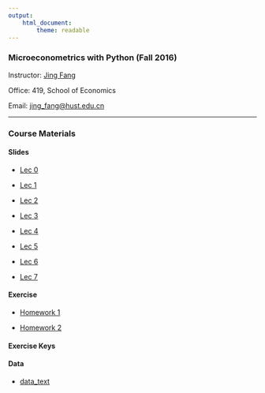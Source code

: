 ```yaml
---
output: 
    html_document:
        theme: readable
---
```


### Microeconometrics with Python (Fall 2016)

Instructor: [Jing Fang](http://bayeswhu.github.io)

Office: 419, School of Economics

Email: [jing_fang@hust.edu.cn](jing_fang@hust.edu.cn)

-----

### Course Materials

#### Slides

- [Lec 0](me/00.html)

- [Lec 1](me/01.html)

- [Lec 2](me/02.html)

- [Lec 3](me/03.html)

- [Lec 4](me/04.html)

- [Lec 5](me/05.html)

- [Lec 6](me/06.html)

- [Lec 7](me/07.html)
    <!-- -->
    
#### Exercise

- [Homework 1](me/hw1.html)

- [Homework 2](me/hw2.html)

#### Exercise Keys

#### Data

- [data_text](me/data_text.zip)